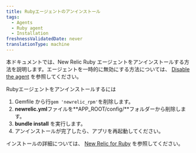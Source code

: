 ```yaml
---
title: Rubyエージェントのアンインストール
tags:
  - Agents
  - Ruby agent
  - Installation
freshnessValidatedDate: never
translationType: machine
---
```


本ドキュメントでは、New Relic Ruby エージェントをアンインストールする方法を説明します。エージェントを一時的に無効にする方法については、 [Disable the agent](/docs/agents/manage-apm-agents/installation/disable-apm-agent#ruby) を参照してください。

Rubyエージェントをアンインストールするには

1. Gemfile から行`gem 'newrelic_rpm'`を削除します。
2. **newrelic.yml**ファイルを**APP_ROOT/config/**フォルダーから削除します。
3. **bundle install** を実行します。
4. アンインストールが完了したら、アプリを再起動してください。

インストールの詳細については、 [New Relic for Ruby](/docs/agents/ruby-agent/getting-started/new-relic-ruby) を参照してください。